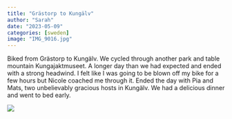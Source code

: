 ```yaml
---
title: "Grästorp to Kungälv"
author: "Sarah"
date: "2023-05-09"
categories: [sweden]
image: "IMG_9016.jpg"
---
```


Biked from Grästorp to Kungälv. We cycled through another park and table mountain Kungajaktmuseet. A longer day than we had expected and ended with a strong headwind. I felt like I was going to be blown off my bike for a few hours but Nicole coached me through it. Ended the day with Pia and Mats, two unbelievably gracious hosts in Kungälv. We had a delicious dinner and went to bed early.

![](IMG_9016.jpg)
